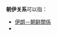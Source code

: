 {{NoteTA|G1=地名}}
{{dablink|此條目是為[[朝鮮民主主義人民共和國|朝鮮民主主義人民共和國]]與「伊」字國家的外交關係。關於[[大韓民國|大韓民國]]與「伊」字國家的外交關係，詳見'''[[韓伊關係|韓伊關係]]'''。}}

'''朝伊关系'''可以指：

* [[伊朗－朝鲜關係|伊朗－朝鲜關係]]
* {{link-fr|朝鮮－伊拉克關係|Relations entre la Corée du Nord et l'Irak}}

{{disambig|cat=四字消歧义}}